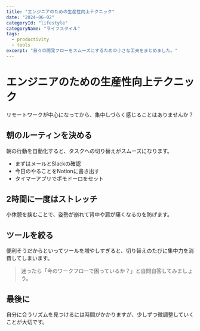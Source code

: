 ```yaml
---
title: "エンジニアのための生産性向上テクニック"
date: "2024-06-02"
categoryId: "lifestyle"
categoryName: "ライフスタイル"
tags:
  - productivity
  - tools
excerpt: "日々の開発フローをスムーズにするための小さな工夫をまとめました。"
---
```


# エンジニアのための生産性向上テクニック

リモートワークが中心になってから、集中しづらく感じることはありませんか？

## 朝のルーティンを決める

朝の行動を自動化すると、タスクへの切り替えがスムーズになります。

- まずはメールとSlackの確認
- 今日のやることをNotionに書き出す
- タイマーアプリでポモドーロをセット

## 2時間に一度はストレッチ

小休憩を挟むことで、姿勢が崩れて背中や肩が痛くなるのを防げます。

## ツールを絞る

便利そうだからといってツールを増やしすぎると、切り替えのたびに集中力を消費してしまいます。

> 迷ったら「今のワークフローで困っているか？」と自問自答してみましょう。

## 最後に

自分に合うリズムを見つけるには時間がかかりますが、少しずつ微調整していくことが大切です。
